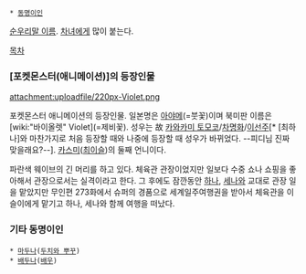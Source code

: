  * [[동명이인]]

[[순우리말 이름]]. [[차녀]]에게 많이 붙는다.

[[목차]]

=== [포켓몬스터(애니메이션)]의 등장인물 ===
attachment:uploadfile/220px-Violet.png

포켓몬스터 애니메이션의 등장인물. 일본명은 [[아야메]](=붓꽃)이며 북미판 이름은 [wiki:"바이올렛" Violet](=제비꽃). 성우는 故 [[카와카미 토모코]]/[[차명화]]/[[이선주]][* [최하나]와 마찬가지로 처음 등장할 때와 나중에 등장할 때 성우가 바뀌었다. --피디님 진짜 맞을래요?--]. [[카스미]]([[최이슬]])의 둘째 언니이다.

파란색 웨이브의 긴 머리를 하고 있다. 체육관 관장이었지만 일보다 수중 쇼나 쇼핑을 좋아해서 관장으로서는 실격이라고 한다. 그 후에도 잠깐동안 [[하나]], [[세나]]와 교대로 관장 일을 맡았지만 무인편 273화에서 슈퍼의 경품으로 세계일주여행권을 받아서 체육관을 이슬이에게 맡기고 하나, 세나와 함께 여행을 떠났다.

=== 기타 동명이인 ===
 * [[마두나]]([[두치와 뿌꾸]])
 * [[배두나]]([[배우]])

